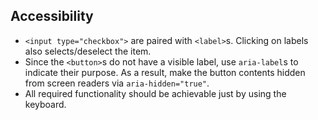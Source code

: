## Accessibility

- `<input type="checkbox">` are paired with `<label>`s. Clicking on labels also selects/deselect the item.
- Since the `<button>`s do not have a visible label, use `aria-label`s to indicate their purpose. As a result, make the button contents hidden from screen readers via `aria-hidden="true"`.
- All required functionality should be achievable just by using the keyboard.
